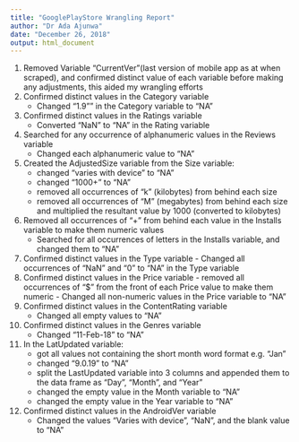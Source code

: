 ```yaml
---
title: "GooglePlayStore Wrangling Report"
author: "Dr Ada Ajunwa"
date: "December 26, 2018"
output: html_document
---
```


1. Removed Variable "CurrentVer"(last version of mobile app as at when scraped), and confirmed distinct value of each variable before making any adjustments, this aided my wrangling efforts
2. Confirmed distinct values in the Category variable
    - Changed "1.9"" in the Category variable to "NA" 
3. Confirmed distinct values in the Ratings variable
    - Converted "NaN" to "NA" in the Rating variable
4. Searched for any occurrence of alphanumeric values in the Reviews variable
    - Changed each alphanumeric value to "NA"
5. Created the AdjustedSize variable from the Size variable:
   - changed "varies with device" to "NA"
   - changed "1000+" to "NA"
   - removed all occurrences of "k" (kilobytes) from behind each size
   - removed all occurrences of "M" (megabytes) from behind each size and multiplied the resultant value by 1000 (converted to kilobytes)
6. Removed all occurrences of "+" from behind each value in the Installs variable to make them numeric values
    - Searched for all occurrences of letters in the Installs variable, and changed them to "NA"
7. Confirmed distinct values in the Type variable
       - Changed all occurrences of "NaN" and "0" to "NA" in the Type variable
8. Confirmed distinct values in the Price variable
       - removed all occurrences of "$" from the front of each Price value to make them numeric
       - Changed all non-numeric values in the Price variable to "NA"
9. Confirmed distinct values in the ContentRating variable
      - Changed all empty values to "NA"
10. Confirmed distinct values in the Genres variable
      - Changed "11-Feb-18" to "NA"
11. In the LatUpdated variable:
      - got all values not containing the short month word format e.g. "Jan"
      - changed "9.0.19" to "NA"
      - split the LastUpdated variable into 3 columns and appended them to the data frame as "Day", "Month", and "Year"
      - changed the empty value in the Month variable to "NA"
      - changed the empty value in the Year variable to "NA"
12. Confirmed distinct values in the AndroidVer variable
      - Changed the values "Varies with device", "NaN", and the blank value to "NA"
